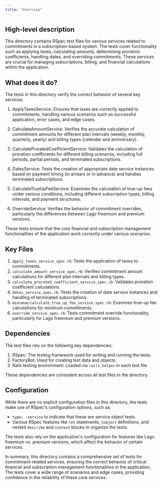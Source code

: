 ```yaml
---
title: "Overview"
---
```


## High-level description
This directory contains RSpec test files for various services related to commitments in a subscription-based system. The tests cover functionality such as applying taxes, calculating amounts, determining proration coefficients, handling dates, and overriding commitments. These services are crucial for managing subscriptions, billing, and financial calculations within the application.

## What does it do?
The tests in this directory verify the correct behavior of several key services:

1. ApplyTaxesService: Ensures that taxes are correctly applied to commitments, handling various scenarios such as successful application, error cases, and edge cases.

2. CalculateAmountService: Verifies the accurate calculation of commitment amounts for different plan intervals (weekly, monthly, quarterly, yearly) and billing types (calendar and anniversary).

3. CalculateProratedCoefficientService: Validates the calculation of proration coefficients for different billing scenarios, including full periods, partial periods, and terminated subscriptions.

4. DatesService: Tests the creation of appropriate date service instances based on payment timing (in arrears or in advance) and handles terminated subscriptions.

5. CalculateTrueUpFeeService: Examines the calculation of true-up fees under various conditions, including different subscription types, billing intervals, and payment structures.

6. OverrideService: Verifies the behavior of commitment overrides, particularly the differences between Lago freemium and premium versions.

These tests ensure that the core financial and subscription management functionalities of the application work correctly under various scenarios.

## Key Files
1. `apply_taxes_service_spec.rb`: Tests the application of taxes to commitments.
2. `calculate_amount_service_spec.rb`: Verifies commitment amount calculations for different plan intervals and billing types.
3. `calculate_prorated_coefficient_service_spec.rb`: Validates proration coefficient calculations.
4. `dates_service_spec.rb`: Tests the creation of date service instances and handling of terminated subscriptions.
5. `minimum/calculate_true_up_fee_service_spec.rb`: Examines true-up fee calculations for minimum commitments.
6. `override_service_spec.rb`: Tests commitment override functionality, particularly for Lago freemium and premium versions.

## Dependencies
The test files rely on the following key dependencies:

1. RSpec: The testing framework used for writing and running the tests.
2. FactoryBot: Used for creating test data and objects.
3. Rails testing environment: Loaded via `rails_helper` in each test file.

These dependencies are consistent across all test files in the directory.

## Configuration
While there are no explicit configuration files in this directory, the tests make use of RSpec's configuration options, such as:

- `type: :service` to indicate that these are service object tests.
- Various RSpec features like `let` statements, `subject` definitions, and nested `describe` and `context` blocks to organize the tests.

The tests also rely on the application's configuration for features like Lago freemium vs. premium versions, which affect the behavior of certain services.

In summary, this directory contains a comprehensive set of tests for commitment-related services, ensuring the correct behavior of critical financial and subscription management functionalities in the application. The tests cover a wide range of scenarios and edge cases, providing confidence in the reliability of these core services.